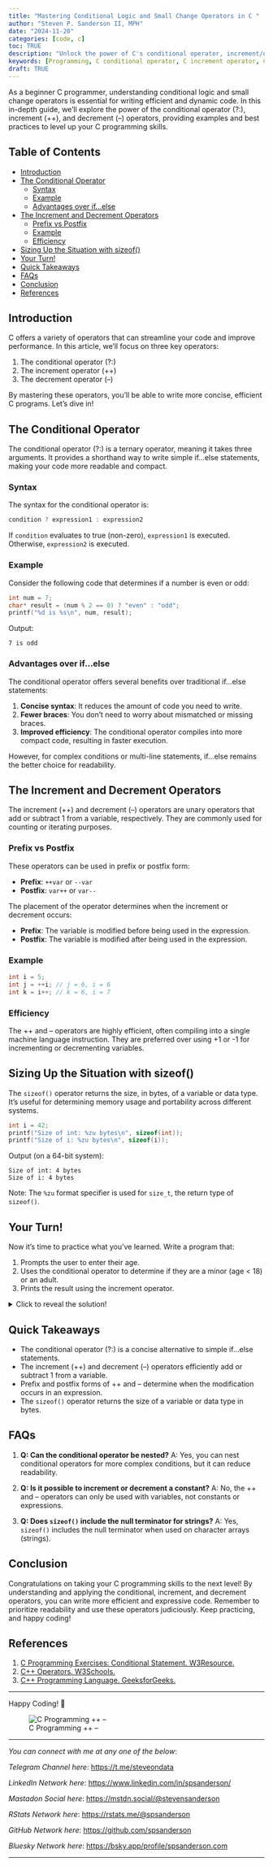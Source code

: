 ```yaml
---
title: "Mastering Conditional Logic and Small Change Operators in C "
author: "Steven P. Sanderson II, MPH"
date: "2024-11-20"
categories: [code, c]
toc: TRUE
description: "Unlock the power of C's conditional operator, increment/decrement operators, and sizeof() to write more efficient and expressive code. Explore practical examples and best practices for beginner C programmers."
keywords: [Programming, C conditional operator, C increment operator, C decrement operator, C sizeof operator, C operators for beginners, Ternary operator in C, Prefix vs postfix increment in C, Prefix vs postfix decrement in C, Memory size of data types in C, Efficient alternatives to if...else in C, How to use the conditional operator in C programming, Difference between ++i and i++ in C, Difference between --i and i-- in C, Finding the size of variables and arrays in C using sizeof, Best practices for using increment and decrement operators in]
draft: TRUE
---
```


As a beginner C programmer, understanding conditional logic and small change operators is essential for writing efficient and dynamic code. In this in-depth guide, we'll explore the power of the conditional operator (?:), increment (++), and decrement (--) operators, providing examples and best practices to level up your C programming skills.

## Table of Contents
- [Introduction](#introduction) 
- [The Conditional Operator](#the-conditional-operator)
  - [Syntax](#syntax)
  - [Example](#example)
  - [Advantages over if...else](#advantages-over-ifelse)
- [The Increment and Decrement Operators](#the-increment-and-decrement-operators) 
  - [Prefix vs Postfix](#prefix-vs-postfix)
  - [Example](#example-1)
  - [Efficiency](#efficiency)
- [Sizing Up the Situation with sizeof()](#sizing-up-the-situation-with-sizeof)
- [Your Turn!](#your-turn)
- [Quick Takeaways](#quick-takeaways)
- [FAQs](#faqs)
- [Conclusion](#conclusion)
- [References](#references)

## Introduction

C offers a variety of operators that can streamline your code and improve performance. In this article, we'll focus on three key operators:

1. The conditional operator (?:) 
2. The increment operator (++)
3. The decrement operator (--)

By mastering these operators, you'll be able to write more concise, efficient C programs. Let's dive in!

## The Conditional Operator

The conditional operator (?:) is a ternary operator, meaning it takes three arguments. It provides a shorthand way to write simple if...else statements, making your code more readable and compact.

### Syntax

The syntax for the conditional operator is:

```c
condition ? expression1 : expression2
```

If `condition` evaluates to true (non-zero), `expression1` is executed. Otherwise, `expression2` is executed.

### Example

Consider the following code that determines if a number is even or odd:

```c
int num = 7;
char* result = (num % 2 == 0) ? "even" : "odd";
printf("%d is %s\n", num, result);
```

Output:
```
7 is odd
```

### Advantages over if...else

The conditional operator offers several benefits over traditional if...else statements:

1. **Concise syntax**: It reduces the amount of code you need to write.
2. **Fewer braces**: You don't need to worry about mismatched or missing braces.
3. **Improved efficiency**: The conditional operator compiles into more compact code, resulting in faster execution.

However, for complex conditions or multi-line statements, if...else remains the better choice for readability.

## The Increment and Decrement Operators

The increment (++) and decrement (--) operators are unary operators that add or subtract 1 from a variable, respectively. They are commonly used for counting or iterating purposes.

### Prefix vs Postfix

These operators can be used in prefix or postfix form:

- **Prefix**: `++var` or `--var`
- **Postfix**: `var++` or `var--`

The placement of the operator determines when the increment or decrement occurs:

- **Prefix**: The variable is modified before being used in the expression.
- **Postfix**: The variable is modified after being used in the expression.

### Example

```c
int i = 5;
int j = ++i; // j = 6, i = 6
int k = i++; // k = 6, i = 7
```

### Efficiency

The ++ and -- operators are highly efficient, often compiling into a single machine language instruction. They are preferred over using +1 or -1 for incrementing or decrementing variables.

## Sizing Up the Situation with sizeof()

The `sizeof()` operator returns the size, in bytes, of a variable or data type. It's useful for determining memory usage and portability across different systems.

```c
int i = 42;
printf("Size of int: %zu bytes\n", sizeof(int));
printf("Size of i: %zu bytes\n", sizeof(i));
```

Output (on a 64-bit system):
```
Size of int: 4 bytes
Size of i: 4 bytes
```

Note: The `%zu` format specifier is used for `size_t`, the return type of `sizeof()`.

## Your Turn!

Now it's time to practice what you've learned. Write a program that:

1. Prompts the user to enter their age.
2. Uses the conditional operator to determine if they are a minor (age < 18) or an adult.
3. Prints the result using the increment operator.

<details>
<summary>Click to reveal the solution!</summary>

```c
#include <stdio.h>

int main() {
    int age;
    printf("Enter your age: ");
    scanf("%d", &age);

    char* status = (age < 18) ? "minor" : "adult";
    printf("You are a%s %s.\n", (status[0] == 'a') ? "n" : "", status);

    printf("In %d year%s, you will be %d.\n", 5, (5 == 1) ? "" : "s", age + 5);

    return 0;
}
```
![Example in my Console](ex1.png)

</details>

## Quick Takeaways

- The conditional operator (?:) is a concise alternative to simple if...else statements.
- The increment (++) and decrement (--) operators efficiently add or subtract 1 from a variable.
- Prefix and postfix forms of ++ and -- determine when the modification occurs in an expression.
- The `sizeof()` operator returns the size of a variable or data type in bytes.

## FAQs

1. **Q: Can the conditional operator be nested?**
   A: Yes, you can nest conditional operators for more complex conditions, but it can reduce readability.

2. **Q: Is it possible to increment or decrement a constant?**
   A: No, the ++ and -- operators can only be used with variables, not constants or expressions.

3. **Q: Does `sizeof()` include the null terminator for strings?**
   A: Yes, `sizeof()` includes the null terminator when used on character arrays (strings).

## Conclusion

Congratulations on taking your C programming skills to the next level! By understanding and applying the conditional, increment, and decrement operators, you can write more efficient and expressive code. Remember to prioritize readability and use these operators judiciously. Keep practicing, and happy coding!

## References

1. [C Programming Exercises: Conditional Statement. W3Resource.](https://www.w3resource.com/c-programming-exercises/conditional-statement/index.php)
2. [C++ Operators. W3Schools.](https://www.w3schools.com/cpp/cpp_operators_logical.asp)
3. [C++ Programming Language. GeeksforGeeks.](https://www.geeksforgeeks.org/c-plus-plus/)

------------------------------------------------------------------------

Happy Coding! 🚀

![C Programming ++ --](todays_post.png)

------------------------------------------------------------------------

*You can connect with me at any one of the below*:

*Telegram Channel here*: <https://t.me/steveondata>

*LinkedIn Network here*: <https://www.linkedin.com/in/spsanderson/>

*Mastadon Social here*: [https://mstdn.social/\@stevensanderson](https://mstdn.social/@stevensanderson)

*RStats Network here*: [https://rstats.me/\@spsanderson](https://rstats.me/@spsanderson)

*GitHub Network here*: <https://github.com/spsanderson>

*Bluesky Network here*: <https://bsky.app/profile/spsanderson.com>

------------------------------------------------------------------------

```{=html}
<script src="https://giscus.app/client.js"
        data-repo="spsanderson/steveondata"
        data-repo-id="R_kgDOIIxnLw"
        data-category="Comments"
        data-category-id="DIC_kwDOIIxnL84ChTk8"
        data-mapping="url"
        data-strict="0"
        data-reactions-enabled="1"
        data-emit-metadata="0"
        data-input-position="top"
        data-theme="dark"
        data-lang="en"
        data-loading="lazy"
        crossorigin="anonymous"
        async>
</script>
```
